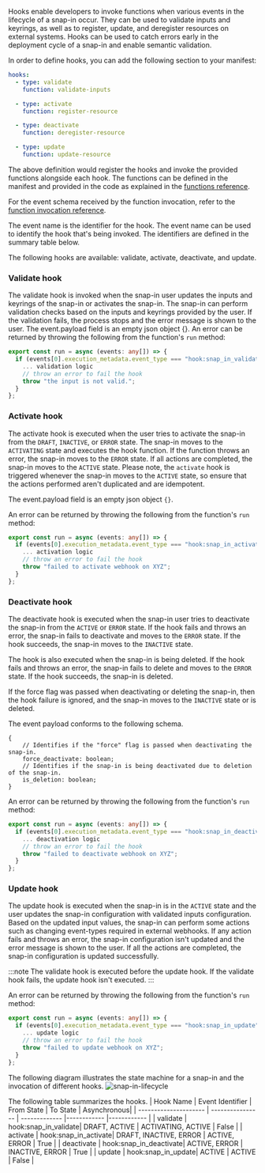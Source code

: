 Hooks enable developers to invoke functions when various events in the lifecycle of a snap-in occur. They can be used to validate inputs and keyrings, as well as to register, update, and deregister resources on external systems.
Hooks can be used to catch errors early in the deployment cycle of a snap-in and enable semantic validation.

In order to define hooks, you can add the following section to your manifest:

```yaml
hooks:
  - type: validate
    function: validate-inputs

  - type: activate
    function: register-resource

  - type: deactivate
    function: deregister-resource

  - type: update
    function: update-resource
```

The above definition would register the hooks and invoke the provided functions alongside each hook. The functions can be defined in the manifest and provided in the code as explained in the [functions reference](./functions).

For the event schema received by the function invocation, refer to the [function invocation reference](./function_invocation).

The event name is the identifier for the hook. The event name can be used to identify the hook that's being invoked. The identifiers are defined in the summary table below.

The following hooks are available: validate, activate, deactivate, and update.

### Validate hook

The validate hook is invoked when the snap-in user updates the inputs and keyrings of the snap-in or activates the snap-in. The snap-in can perform validation checks based on the inputs and keyrings provided by the user. If the validation fails, the process stops and the error message is shown to the user.
The event.payload field is an empty json object {}.
An error can be returned by throwing the following from the function's `run` method:

```typescript
export const run = async (events: any[]) => {
  if (events[0].execution_metadata.event_type === "hook:snap_in_validate"){
    ... validation logic
    // throw an error to fail the hook
    throw "the input is not valid.";
  }
};
```

### Activate hook

The activate hook is executed when the user tries to activate the snap-in from the `DRAFT`, `INACTIVE`, or `ERROR` state. The snap-in moves to the `ACTIVATING` state and executes the hook function. If the function throws an error, the snap-in moves to the `ERROR` state. If all actions are completed, the snap-in moves to the `ACTIVE` state. Please note, the `activate` hook is triggered whenever the snap-in moves to the `ACTIVE` state, so ensure that the actions performed aren't duplicated and are idempotent.

The event.payload field is an empty json object `{}`.

An error can be returned by throwing the following from the function's `run` method:

```typescript
export const run = async (events: any[]) => {
  if (events[0].execution_metadata.event_type === "hook:snap_in_activate"){
    ... activation logic
    // throw an error to fail the hook
    throw "failed to activate webhook on XYZ";
  }
};
```

### Deactivate hook

The deactivate hook is executed when the snap-in user tries to deactivate the snap-in from the `ACTIVE` or `ERROR` state. If the hook fails and throws an error, the snap-in fails to deactivate and moves to the `ERROR` state. If the hook succeeds, the snap-in moves to the `INACTIVE` state.

The hook is also executed when the snap-in is being deleted. If the hook fails and throws an error, the snap-in fails to delete and moves to the `ERROR` state. If the hook succeeds, the snap-in is deleted.

If the force flag was passed when deactivating or deleting the snap-in, then the hook failure is ignored, and the snap-in moves to the `INACTIVE` state or is deleted.

The event payload conforms to the following schema.

```
{
    // Identifies if the "force" flag is passed when deactivating the snap-in.
    force_deactivate: boolean;
    // Identifies if the snap-in is being deactivated due to deletion of the snap-in.
    is_deletion: boolean;
}
```

An error can be returned by throwing the following from the function's `run` method:

```typescript
export const run = async (events: any[]) => {
  if (events[0].execution_metadata.event_type === "hook:snap_in_deactivate"){
    ... deactivation logic
    // throw an error to fail the hook
    throw "failed to deactivate webhook on XYZ";
  }
};
```

### Update hook

The update hook is executed when the snap-in is in the `ACTIVE` state and the user updates the snap-in configuration with validated inputs configuration. Based on the updated input values, the snap-in can perform some actions such as changing event-types required in external webhooks. If any action fails and throws an error, the snap-in configuration isn't updated and the error message is shown to the user. If all the actions are completed, the snap-in configuration is updated successfully.

:::note
The validate hook is executed before the update hook. If the validate hook fails, the update hook isn't executed.
:::


An error can be returned by throwing the following from the function's `run` method:

```typescript
export const run = async (events: any[]) => {
  if (events[0].execution_metadata.event_type === "hook:snap_in_update"){
    ... update logic
    // throw an error to fail the hook
    throw "failed to update webhook on XYZ";
  }
};
```

The following diagram illustrates the state machine for a snap-in and the invocation of different hooks.
![snap-in-lifecycle](https://github.com/devrev/devrev-docs-new/assets/74637789/6ac32aeb-9bf2-40ad-a9dd-e512164dd947)

The following table summarizes the hooks.
| Hook Name | Event Identifier | From State | To State | Asynchronous|
| --------------------- | ---------------- | ------------- |------------ |------------ |
| validate | hook:snap_in_validate| DRAFT, ACTIVE | ACTIVATING, ACTIVE | False |
| activate | hook:snap_in_activate| DRAFT, INACTIVE, ERROR | ACTIVE, ERROR | True |
| deactivate | hook:snap_in_deactivate| ACTIVE, ERROR | INACTIVE, ERROR | True |
| update | hook:snap_in_update| ACTIVE | ACTIVE | False |
